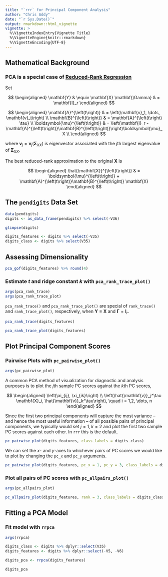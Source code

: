 ```yaml
---
title: "`rrr` for Principal Component Analysis"
author: "Chris Addy"
date: "`r Sys.Date()`"
output: rmarkdown::html_vignette
vignette: >
  %\VignetteIndexEntry{Vignette Title}
  %\VignetteEngine{knitr::rmarkdown}
  %\VignetteEncoding{UTF-8}
---
```


## Mathematical Background

### PCA is a special case of [Reduced-Rank Regression](a-rrr.html)

Set

$$
\begin{aligned}
\mathbf{Y} & \equiv \mathbf{X}
\mathbf{\Gamma} & = \mathbf{I}_r
\end{aligned}
$$


$$
\begin{aligned}
  \mathbf{A}^{\left(t\right)} & = \left(\mathbf{v}_1, \dots, \mathbf{v}_t\right) \\
  \mathbf{B}^{\left(t\right)} & = \mathbf{A}^{\left(t\right) \tau} \\
  \boldsymbol{\mu}^{\left(t\right)} & = \left(\mathbf{I}_r - \mathbf{A}^{\left(t\right)}\mathbf{B}^{\left(t\right)}\right)\boldsymbol{\mu}_X \\
\end{aligned}
$$

where $\mathbf{v}_j = \mathbf{v}_j \left(\mathbf{\Sigma}_{XX}\right)$ is eigenvector associated with the $j$th largest eigenvalue of  $\mathbf{\Sigma}_{XX}.$

The best reduced-rank approximation to the original $\mathbf{X}$ is

$$
\begin{aligned}
\hat{\mathbf{X}}^{\left(t\right)} & =
  \boldsymbol{\mu}^{\left(t\right)} + \mathbf{A}^{\left(t\right)}\mathbf{B}^{\left(t\right)} \mathbf{X}
\end{aligned}
$$

## The `pendigits` Data Set

```r
data(pendigits)
digits <- as_data_frame(pendigits) %>% select(-V36)

glimpse(digits)
```

```r
digits_features <- digits %>% select(-V35)
digits_class <- digits %>% select(V35)
```

## Assessing Dimensionality

```r
pca_gof(digits_features) %>% round(4)
```

### Estimate $t$ and ridge constant $k$ with `pca_rank_trace_plot()`

```r
args(pca_rank_trace)
args(pca_rank_trace_plot)
``` 

`pca_rank_trace()` and `pca_rank_trace_plot()` are special of `rank_trace()` and `rank_trace_plot()`, respectively, when $\mathbf{Y} \equiv \mathbf{X}$ and $\mathbf{\Gamma} = \mathbf{I}_r$.

```r
pca_rank_trace(digits_features)

pca_rank_trace_plot(digits_features)
```

## Plot Principal Component Scores 

### Pairwise Plots with `pc_pairwise_plot()`

```r
args(pc_pairwise_plot)
```

A common PCA method of visualization for diagnostic and analysis purposes is to plot the $j$th sample PC scores against the $k$th PC scores,

$$
\begin{aligned}
  \left(\xi_{ij}, \xi_{ik}\right) \\
  \left(\hat{\mathbf{v}}_j^\tau \mathbf{X}_i, \hat{\mathbf{v}}_k^\tau\right),  \quad i = 1,2, \dots, n  
\end{aligned}
$$

Since the first two principal components will capture the most variance -- and hence the most useful information -- of all possible pairs of principal components, we typically would set $j = 1, k = 2$ and plot the first two sample PC scores against each other. In `rrr` this is the default.

```r
pc_pairwise_plot(digits_features, class_labels = digits_class)
```

We can set the $x$- and $y$-axes to whichever pairs of PC scores we would like to plot by changing the `pc_x` and `pc_y` arguments.

```r
pc_pairwise_plot(digits_features, pc_x = 1, pc_y = 3, class_labels = digits_class)
```

### Plot all pairs of PC scores with `pc_allpairs_plot()`

```r
args(pc_allpairs_plot)
```

```r
pc_allpairs_plot(digits_features, rank = 3, class_labels = digits_class)
```

## Fitting a PCA Model

### Fit model with `rrpca`

```r
args(rrpca)
```

```r
digits_class <- digits %>% dplyr::select(V35)
digits_features <- digits %>% dplyr::select(-V5, -V6)

digits_pca <- rrpca(digits_features)

digits_pca
```